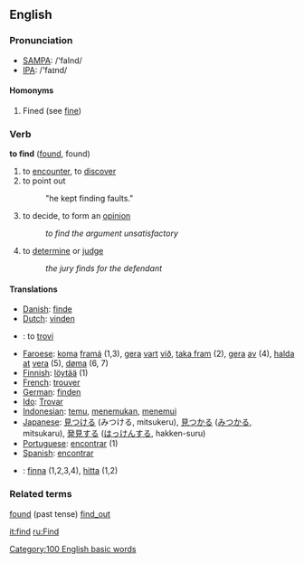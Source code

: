 ==English==

===Pronunciation===
*[[w:SAMPA|SAMPA]]: /'faInd/
*[[w:IPA|IPA]]: /'faɪnd/

====Homonyms====
# Fined (see [[fine]])

===Verb===
'''to find''' ([[found]], found)

# to [[encounter]], to [[discover]]
# to point out
#:"he kept finding faults."
# to decide, to form an [[opinion]]
#:''to find the argument unsatisfactory''
# to [[determine]] or [[judge]]
#: ''the jury finds for the defendant''

====Translations====
*[[Danish]]: [[finde]]
*[[Dutch]]: [[vinden]]
* {{eo}} : to [[trovi]]
*[[Faroese]]: [[koma]] [[framá]] (1,3), [[gera]] [[vart]] [[við]], [[taka fram]] (2), [[gera]] [[av]] (4), [[halda]] [[at]] [[vera]] (5), [[døma]] (6, 7)
*[[Finnish]]: [[löytää]] (1)
*[[French]]: [[trouver]]
*[[German]]: [[finden]]
*[[Ido]]: [[Trovar]]
*[[Indonesian]]: [[temu]], [[temu|menemukan]], [[temu|menemui]]
*[[Japanese]]: [[見つける]] (みつける, mitsukeru), [[見つかる]] ([[みつかる]], mitsukaru), [[発見]]する ([[はっけん]]する, hakken-suru)
*[[Portuguese]]: [[encontrar]] (1)
*[[Spanish]]: [[encontrar]]
*{{sv}}: [[finna]] (1,2,3,4),  [[hitta]] (1,2)

===Related terms===
[[found]] (past tense)
[[find_out]]

[[it:find]]
[[ru:Find]]

[[Category:100 English basic words]]